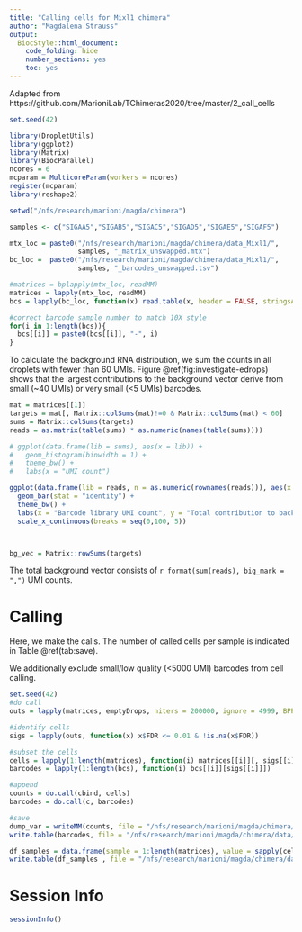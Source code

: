 ```yaml
---
title: "Calling cells for Mixl1 chimera"
author: "Magdalena Strauss"
output:
  BiocStyle::html_document:
    code_folding: hide
    number_sections: yes
    toc: yes
---
```

Adapted from https://github.com/MarioniLab/TChimeras2020/tree/master/2_call_cells

```r
set.seed(42)
```



```r

library(DropletUtils)
library(ggplot2)
library(Matrix)
library(BiocParallel)
ncores = 6
mcparam = MulticoreParam(workers = ncores)
register(mcparam)
library(reshape2)

setwd("/nfs/research/marioni/magda/chimera")

samples <- c("SIGAA5","SIGAB5","SIGAC5","SIGAD5","SIGAE5","SIGAF5")

mtx_loc = paste0("/nfs/research/marioni/magda/chimera/data_Mixl1/", 
                 samples, "_matrix_unswapped.mtx")
bc_loc =  paste0("/nfs/research/marioni/magda/chimera/data_Mixl1/", 
                 samples, "_barcodes_unswapped.tsv")

#matrices = bplapply(mtx_loc, readMM)
matrices = lapply(mtx_loc, readMM)
bcs = lapply(bc_loc, function(x) read.table(x, header = FALSE, stringsAsFactors = FALSE)[,1])

#correct barcode sample number to match 10X style
for(i in 1:length(bcs)){
  bcs[[i]] = paste0(bcs[[i]], "-", i)
}
```

To calculate the background RNA distribution, we sum the counts in all droplets with fewer than 60 UMIs. Figure \@ref(fig:investigate-edrops) shows that the largest contributions to the background vector derive from small (~40 UMIs) or very small (<5 UMIs) barcodes.

```r


mat = matrices[[1]]
targets = mat[, Matrix::colSums(mat)!=0 & Matrix::colSums(mat) < 60]
sums = Matrix::colSums(targets)
reads = as.matrix(table(sums) * as.numeric(names(table(sums))))

# ggplot(data.frame(lib = sums), aes(x = lib)) +
#   geom_histogram(binwidth = 1) +
#   theme_bw() +
#   labs(x = "UMI count")

ggplot(data.frame(lib = reads, n = as.numeric(rownames(reads))), aes(x = n, y= lib)) +
  geom_bar(stat = "identity") +
  theme_bw() +
  labs(x = "Barcode library UMI count", y = "Total contribution to background vector") +
  scale_x_continuous(breaks = seq(0,100, 5))



bg_vec = Matrix::rowSums(targets)


```

The total background vector consists of `r format(sum(reads), big_mark = ",")` UMI counts.


# Calling

Here, we make the calls. The number of called cells per sample is indicated in Table \@ref(tab:save).

We additionally exclude small/low quality (<5000 UMI) barcodes from cell calling.


```r

set.seed(42)
#do call
outs = lapply(matrices, emptyDrops, niters = 200000, ignore = 4999, BPPARAM = mcparam, lower = 60)#, retain = Inf)

```


```r
#identify cells
sigs = lapply(outs, function(x) x$FDR <= 0.01 & !is.na(x$FDR))

#subset the cells
cells = lapply(1:length(matrices), function(i) matrices[[i]][, sigs[[i]]])
barcodes = lapply(1:length(bcs), function(i) bcs[[i]][sigs[[i]]])

#append
counts = do.call(cbind, cells)
barcodes = do.call(c, barcodes)

```

```r
#save
dump_var = writeMM(counts, file = "/nfs/research/marioni/magda/chimera/data/Mixl1/Mixl1_raw_counts.mtx")
write.table(barcodes, file = "/nfs/research/marioni/magda/chimera/data/Mixl1/Mixl1_barcodes.tsv", col.names = FALSE, row.names = FALSE, quote = FALSE)

df_samples = data.frame(sample = 1:length(matrices), value = sapply(cells, ncol))
write.table(df_samples , file = "/nfs/research/marioni/magda/chimera/data/Mixl1/Mixl1_samples.tsv", col.names = FALSE, row.names = FALSE, quote = FALSE)


```

# Session Info
```r
sessionInfo()
```
